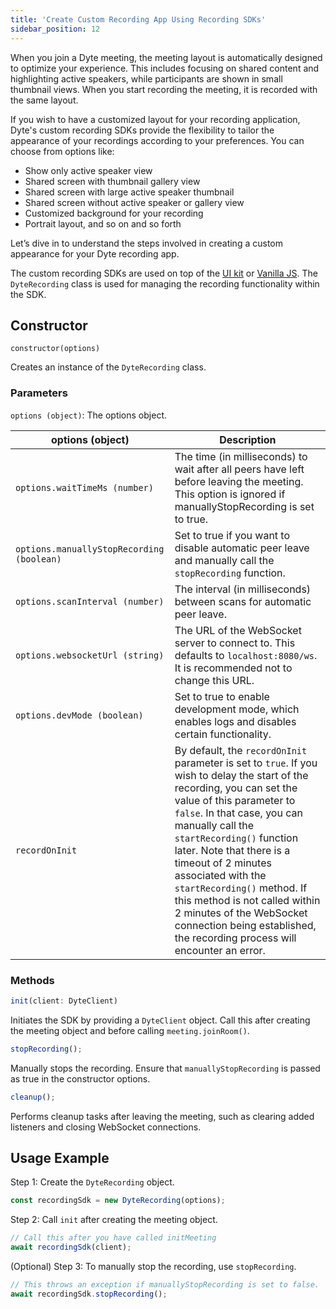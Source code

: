 ```yaml
---
title: 'Create Custom Recording App Using Recording SDKs'
sidebar_position: 12
---
```


When you join a Dyte meeting, the meeting layout is automatically designed to optimize your experience. This includes focusing on shared content and highlighting active speakers, while participants are shown in small thumbnail views. When you start recording the meeting, it is recorded with the same layout.

If you wish to have a customized layout for your recording application, Dyte's custom recording SDKs provide the flexibility to tailor the appearance of your recordings according to your preferences. You can choose from options like:

- Show only active speaker view
- Shared screen with thumbnail gallery view
- Shared screen with large active speaker thumbnail
- Shared screen without active speaker or gallery view
- Customized background for your recording
- Portrait layout, and so on and so forth

Let’s dive in to understand the steps involved in creating a custom appearance for your Dyte recording app.

The custom recording SDKs are used on top of the [UI kit](/react-ui-kit) or [Vanilla JS](/ui-kit). The `DyteRecording` class is used for managing the recording functionality within the SDK.

## Constructor

`constructor(options)`

Creates an instance of the `DyteRecording` class.

### Parameters

`options (object)`: The options object.

| **options (object)**                      | **Description**                                                                                                                                                                                                                                                                                                                                                                                                                                                                 |
| ----------------------------------------- | ------------------------------------------------------------------------------------------------------------------------------------------------------------------------------------------------------------------------------------------------------------------------------------------------------------------------------------------------------------------------------------------------------------------------------------------------------------------------------- |
| `options.waitTimeMs (number)`             | The time (in milliseconds) to wait after all peers have left before leaving the meeting. This option is ignored if manuallyStopRecording is set to true.                                                                                                                                                                                                                                                                                                                        |
| `options.manuallyStopRecording (boolean)` | Set to true if you want to disable automatic peer leave and manually call the `stopRecording` function.                                                                                                                                                                                                                                                                                                                                                                         |
| `options.scanInterval (number)`           | The interval (in milliseconds) between scans for automatic peer leave.                                                                                                                                                                                                                                                                                                                                                                                                          |
| `options.websocketUrl (string)`           | The URL of the WebSocket server to connect to. This defaults to `localhost:8080/ws`. It is recommended not to change this URL.                                                                                                                                                                                                                                                                                                                                                  |
| `options.devMode (boolean)`               | Set to true to enable development mode, which enables logs and disables certain functionality.                                                                                                                                                                                                                                                                                                                                                                                  |
| `recordOnInit`                            | By default, the `recordOnInit` parameter is set to `true`. If you wish to delay the start of the recording, you can set the value of this parameter to `false`. In that case, you can manually call the `startRecording()` function later. Note that there is a timeout of 2 minutes associated with the `startRecording()` method. If this method is not called within 2 minutes of the WebSocket connection being established, the recording process will encounter an error. |

### Methods

```js
init(client: DyteClient)
```

Initiates the SDK by providing a `DyteClient` object. Call this after creating the meeting object and before calling `meeting.joinRoom()`.

```js
stopRecording();
```

Manually stops the recording. Ensure that `manuallyStopRecording` is passed as true in the constructor options.

```js
cleanup();
```

Performs cleanup tasks after leaving the meeting, such as clearing added listeners and closing WebSocket connections.

## Usage Example

Step 1: Create the `DyteRecording` object.

```js
const recordingSdk = new DyteRecording(options);
```

Step 2: Call `init` after creating the meeting object.

```js
// Call this after you have called initMeeting
await recordingSdk(client);
```

(Optional) Step 3: To manually stop the recording, use `stopRecording`.

```js
// This throws an exception if manuallyStopRecording is set to false.
await recordingSdk.stopRecording();
```
